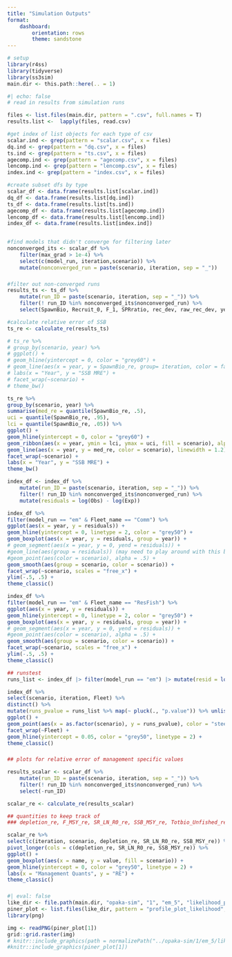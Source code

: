 ```yaml
---
title: "Simulation Outputs"
format: 
    dashboard:
        orientation: rows
        theme: sandstone
---
```



```r
# setup 
library(r4ss)
library(tidyverse)
library(ss3sim)
main.dir <- this.path::here(.. = 1)
```

```r
#| echo: false
# read in results from simulation runs

files <- list.files(main.dir, pattern = ".csv", full.names = T)
results.list <-  lapply(files, read.csv)

#get index of list objects for each type of csv
scalar.ind <- grep(pattern = "scalar.csv", x = files)
dq.ind <- grep(pattern = "dq.csv", x = files)
ts.ind <- grep(pattern = "ts.csv", x = files)
agecomp.ind <- grep(pattern = "agecomp.csv", x = files)
lencomp.ind <- grep(pattern = "lencomp.csv", x = files)
index.ind <- grep(pattern = "index.csv", x = files)

#create subset dfs by type
scalar_df <- data.frame(results.list[scalar.ind])
dq_df <- data.frame(results.list[dq.ind])
ts_df <- data.frame(results.list[ts.ind])
agecomp_df <- data.frame(results.list[agecomp.ind])
lencomp_df <- data.frame(results.list[lencomp.ind])
index_df <- data.frame(results.list[index.ind])


#find models that didn't converge for filtering later
nonconverged_its <- scalar_df %>% 
    filter(max_grad > 1e-4) %>% 
    select(c(model_run, iteration,scenario)) %>% 
    mutate(nonconverged_run = paste(scenario, iteration, sep = "_"))
```

### 
```r
#filter out non-converged runs
results_ts <- ts_df %>% 
    mutate(run_ID = paste(scenario, iteration, sep = "_")) %>% 
    filter(! run_ID %in% nonconverged_its$nonconverged_run) %>% 
    select(SpawnBio, Recruit_0, F_1, SPRratio, rec_dev, raw_rec_dev, year, model_run, iteration, scenario)

#calculate relative error of SSB
ts_re <- calculate_re(results_ts)

# ts_re %>%
# group_by(scenario, year) %>% 
# ggplot() +
# geom_hline(yintercept = 0, color = "grey60") +
# geom_line(aes(x = year, y = SpawnBio_re, group= iteration, color = factor(iteration)), linewidth = 1.2) +
# labs(x = "Year", y = "SSB MRE") + 
# facet_wrap(~scenario) +
# theme_bw()

ts_re %>%
group_by(scenario, year) %>% 
summarise(med_re = quantile(SpawnBio_re, .5),
uci = quantile(SpawnBio_re, .95),
lci = quantile(SpawnBio_re, .05)) %>% 
ggplot() +
geom_hline(yintercept = 0, color = "grey60") +
geom_ribbon(aes(x = year, ymin = lci, ymax = uci, fill = scenario), alpha = .5) + 
geom_line(aes(x = year, y = med_re, color = scenario), linewidth = 1.2) +
facet_wrap(~scenario) + 
labs(x = "Year", y = "SSB MRE") + 
theme_bw()

```


```r
index_df <- index_df %>% 
    mutate(run_ID = paste(scenario, iteration, sep = "_")) %>% 
    filter(! run_ID %in% nonconverged_its$nonconverged_run) %>% 
    mutate(residuals = log(Obs) - log(Exp))

index_df %>%
filter(model_run == "em" & Fleet_name == "Comm") %>%
ggplot(aes(x = year, y = residuals)) + 
geom_hline(yintercept = 0, linetype = 2, color = "grey50") +
geom_boxplot(aes(x = year, y = residuals, group = year)) +
# geom_segment(aes(x = year, y = 0, yend = residuals)) +
#geom_line(aes(group = residuals)) (may need to play around with this but should make it so you don't need segments)
#geom_point(aes(color = scenario), alpha = .5) + 
geom_smooth(aes(group = scenario, color = scenario)) +
facet_wrap(~scenario, scales = "free_x") + 
ylim(-.5, .5) +
theme_classic()

index_df %>%
filter(model_run == "em" & Fleet_name == "ResFish") %>%
ggplot(aes(x = year, y = residuals)) + 
geom_hline(yintercept = 0, linetype = 2, color = "grey50") +
geom_boxplot(aes(x = year, y = residuals, group = year)) +
# geom_segment(aes(x = year, y = 0, yend = residuals)) +
#geom_point(aes(color = scenario), alpha = .5) + 
geom_smooth(aes(group = scenario, color = scenario)) +
facet_wrap(~scenario, scales = "free_x") + 
ylim(-.5, .5) +
theme_classic()

## runstest 
runs_list <- index_df |> filter(model_run == "em") |> mutate(resid = log(Obs) - log(Exp)) |> group_by(scenario, iteration, Fleet) |> group_map(~randtests::runs.test(.x$resid, alternative = "left.sided"))

index_df %>% 
select(scenario, iteration, Fleet) %>% 
distinct() %>% 
mutate(runs_pvalue = runs_list %>% map(~ pluck(., "p.value")) %>% unlist()) %>% 
ggplot() +
geom_point(aes(x = as.factor(scenario), y = runs_pvalue), color = "steelblue", alpha = 0.5, size = 4) +
facet_wrap(~Fleet) +
geom_hline(yintercept = 0.05, color = "grey50", linetype = 2) + 
theme_classic() 


```

###
```r
## plots for relative error of management specific values 

results_scalar <- scalar_df %>%  
    mutate(run_ID = paste(scenario, iteration, sep = "_")) %>% 
    filter(! run_ID %in% nonconverged_its$nonconverged_run) %>% 
    select(-run_ID)

scalar_re <- calculate_re(results_scalar)

## quantities to keep track of 
### depletion_re, F_MSY_re, SR_LN_R0_re, SSB_MSY_re, Totbio_Unfished_re

scalar_re %>% 
select(c(iteration, scenario, depletion_re, SR_LN_R0_re, SSB_MSY_re)) %>%
pivot_longer(cols = c(depletion_re, SR_LN_R0_re, SSB_MSY_re)) %>% 
ggplot() +
geom_boxplot(aes(x = name, y = value, fill = scenario)) + 
geom_hline(yintercept = 0, color = "grey50", linetype = 2) +
labs(x = "Management Quants", y = "RE") + 
theme_classic()


```

### 

```r
#| eval: false
like_dir <- file.path(main.dir, "opaka-sim", "1", "em_5", "likelihood_prof")
piner_plot <- list.files(like_dir, pattern = "profile_plot_likelihood", full.names = T)
library(png)

img <- readPNG(piner_plot[1])
grid::grid.raster(img)
# knitr::include_graphics(path = normalizePath("../opaka-sim/1/em_5/likelihood_prof/profile_plot_likelihood.png"))
#knitr::include_graphics(piner_plot[1])
 

```


